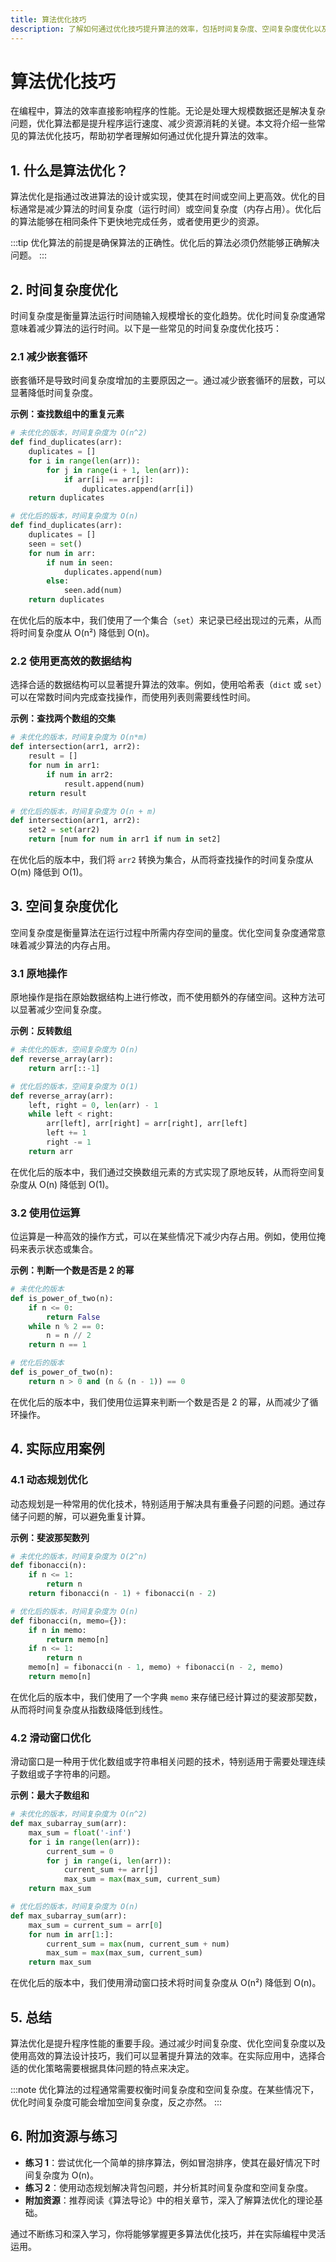 ```yaml
---
title: 算法优化技巧
description: 了解如何通过优化技巧提升算法的效率，包括时间复杂度、空间复杂度优化以及实际应用案例。
---
```


# 算法优化技巧

在编程中，算法的效率直接影响程序的性能。无论是处理大规模数据还是解决复杂问题，优化算法都是提升程序运行速度、减少资源消耗的关键。本文将介绍一些常见的算法优化技巧，帮助初学者理解如何通过优化提升算法的效率。

## 1. 什么是算法优化？

算法优化是指通过改进算法的设计或实现，使其在时间或空间上更高效。优化的目标通常是减少算法的时间复杂度（运行时间）或空间复杂度（内存占用）。优化后的算法能够在相同条件下更快地完成任务，或者使用更少的资源。

:::tip
优化算法的前提是确保算法的正确性。优化后的算法必须仍然能够正确解决问题。
:::

## 2. 时间复杂度优化

时间复杂度是衡量算法运行时间随输入规模增长的变化趋势。优化时间复杂度通常意味着减少算法的运行时间。以下是一些常见的时间复杂度优化技巧：

### 2.1 减少嵌套循环

嵌套循环是导致时间复杂度增加的主要原因之一。通过减少嵌套循环的层数，可以显著降低时间复杂度。

**示例：查找数组中的重复元素**

```python
# 未优化的版本，时间复杂度为 O(n^2)
def find_duplicates(arr):
    duplicates = []
    for i in range(len(arr)):
        for j in range(i + 1, len(arr)):
            if arr[i] == arr[j]:
                duplicates.append(arr[i])
    return duplicates
```

```python
# 优化后的版本，时间复杂度为 O(n)
def find_duplicates(arr):
    duplicates = []
    seen = set()
    for num in arr:
        if num in seen:
            duplicates.append(num)
        else:
            seen.add(num)
    return duplicates
```

在优化后的版本中，我们使用了一个集合（`set`）来记录已经出现过的元素，从而将时间复杂度从 O(n²) 降低到 O(n)。

### 2.2 使用更高效的数据结构

选择合适的数据结构可以显著提升算法的效率。例如，使用哈希表（`dict` 或 `set`）可以在常数时间内完成查找操作，而使用列表则需要线性时间。

**示例：查找两个数组的交集**

```python
# 未优化的版本，时间复杂度为 O(n*m)
def intersection(arr1, arr2):
    result = []
    for num in arr1:
        if num in arr2:
            result.append(num)
    return result
```

```python
# 优化后的版本，时间复杂度为 O(n + m)
def intersection(arr1, arr2):
    set2 = set(arr2)
    return [num for num in arr1 if num in set2]
```

在优化后的版本中，我们将 `arr2` 转换为集合，从而将查找操作的时间复杂度从 O(m) 降低到 O(1)。

## 3. 空间复杂度优化

空间复杂度是衡量算法在运行过程中所需内存空间的量度。优化空间复杂度通常意味着减少算法的内存占用。

### 3.1 原地操作

原地操作是指在原始数据结构上进行修改，而不使用额外的存储空间。这种方法可以显著减少空间复杂度。

**示例：反转数组**

```python
# 未优化的版本，空间复杂度为 O(n)
def reverse_array(arr):
    return arr[::-1]
```

```python
# 优化后的版本，空间复杂度为 O(1)
def reverse_array(arr):
    left, right = 0, len(arr) - 1
    while left < right:
        arr[left], arr[right] = arr[right], arr[left]
        left += 1
        right -= 1
    return arr
```

在优化后的版本中，我们通过交换数组元素的方式实现了原地反转，从而将空间复杂度从 O(n) 降低到 O(1)。

### 3.2 使用位运算

位运算是一种高效的操作方式，可以在某些情况下减少内存占用。例如，使用位掩码来表示状态或集合。

**示例：判断一个数是否是 2 的幂**

```python
# 未优化的版本
def is_power_of_two(n):
    if n <= 0:
        return False
    while n % 2 == 0:
        n = n // 2
    return n == 1
```

```python
# 优化后的版本
def is_power_of_two(n):
    return n > 0 and (n & (n - 1)) == 0
```

在优化后的版本中，我们使用位运算来判断一个数是否是 2 的幂，从而减少了循环操作。

## 4. 实际应用案例

### 4.1 动态规划优化

动态规划是一种常用的优化技术，特别适用于解决具有重叠子问题的问题。通过存储子问题的解，可以避免重复计算。

**示例：斐波那契数列**

```python
# 未优化的版本，时间复杂度为 O(2^n)
def fibonacci(n):
    if n <= 1:
        return n
    return fibonacci(n - 1) + fibonacci(n - 2)
```

```python
# 优化后的版本，时间复杂度为 O(n)
def fibonacci(n, memo={}):
    if n in memo:
        return memo[n]
    if n <= 1:
        return n
    memo[n] = fibonacci(n - 1, memo) + fibonacci(n - 2, memo)
    return memo[n]
```

在优化后的版本中，我们使用了一个字典 `memo` 来存储已经计算过的斐波那契数，从而将时间复杂度从指数级降低到线性。

### 4.2 滑动窗口优化

滑动窗口是一种用于优化数组或字符串相关问题的技术，特别适用于需要处理连续子数组或子字符串的问题。

**示例：最大子数组和**

```python
# 未优化的版本，时间复杂度为 O(n^2)
def max_subarray_sum(arr):
    max_sum = float('-inf')
    for i in range(len(arr)):
        current_sum = 0
        for j in range(i, len(arr)):
            current_sum += arr[j]
            max_sum = max(max_sum, current_sum)
    return max_sum
```

```python
# 优化后的版本，时间复杂度为 O(n)
def max_subarray_sum(arr):
    max_sum = current_sum = arr[0]
    for num in arr[1:]:
        current_sum = max(num, current_sum + num)
        max_sum = max(max_sum, current_sum)
    return max_sum
```

在优化后的版本中，我们使用滑动窗口技术将时间复杂度从 O(n²) 降低到 O(n)。

## 5. 总结

算法优化是提升程序性能的重要手段。通过减少时间复杂度、优化空间复杂度以及使用高效的算法设计技巧，我们可以显著提升算法的效率。在实际应用中，选择合适的优化策略需要根据具体问题的特点来决定。

:::note
优化算法的过程通常需要权衡时间复杂度和空间复杂度。在某些情况下，优化时间复杂度可能会增加空间复杂度，反之亦然。
:::

## 6. 附加资源与练习

- **练习 1**：尝试优化一个简单的排序算法，例如冒泡排序，使其在最好情况下时间复杂度为 O(n)。
- **练习 2**：使用动态规划解决背包问题，并分析其时间复杂度和空间复杂度。
- **附加资源**：推荐阅读《算法导论》中的相关章节，深入了解算法优化的理论基础。

通过不断练习和深入学习，你将能够掌握更多算法优化技巧，并在实际编程中灵活运用。